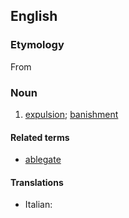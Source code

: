 ==English==

===Etymology===
From {{etyl|la}} {{term|ablegatio|ablēgātio|lang=la|a sending away, banishment}}

===Noun===
{{en-noun}}

#{{obsolete}} [[expulsion]]; [[banishment]]

====Related terms====
*[[ablegate]]

====Translations====
*Italian: {{t+|it|ablegazione|f}}